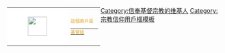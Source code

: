 <div style="float:left; border:{{{border-width|1}}}px solid {{{border-color|{{{1|#132343}}}}}}; margin:1px;">
{| cellspacing="0" style="width: 238px; background:{{{info-background|{{{2|#132456}}}}}}"
| style="width: 45px; height: 45px; background: white; text-align: right; font-size: 14pt; color: #fff;" |[[File:Coptic cross.svg|45px|]]
| style="font-size: 8pt; padding: 4pt; line-height: 1.25em; color: #DAA520;"|<div class="center">這個用戶是<br>'''[[亞歷山大科普特正教會|<span style="color: #fff">科普特正教會</span>]]'''<br>[[:Category:信奉科普特正教會的維基人|<span style="color: #DAA520">基督徒</span>]]</div>
|}
</div>
<includeonly>[[Category:信奉基督宗教的维基人]][[Category:信奉科普特正教會的維基人|{{PAGENAME}}]]</includeonly>
</div>
<noinclude>
<p style="clear: both; padding-top: 2em">
[[Category:宗教信仰用戶框模板]]
</noinclude>